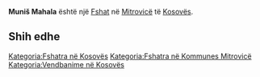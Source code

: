 {{Fshat në Kosovës
 | Emri                = Muniš Mahala
| srp_N_name = Muniš Mahala
| srp_N_FULL_NAME_RO = Muniš Mahala
| srp_N_FULL_NAME_ND_RO = Munis Mahala
| srp_N_SORT_NAME_RG = MUNISMAHALA
| srp_N_FULL_NAME_RG = Muniš Mahala
| srp_N_FULL_NAME_ND_RG = Munis Mahala
| srp_NS_name = Муниш Махала
| srp_NS_FULL_NAME_RO = Муниш Махала
| srp_NS_FULL_NAME_ND_RO = Муниш Махала
| srp_NS_SORT_NAME_RG = МУНИШМАХАЛА
| srp_NS_FULL_NAME_RG = Муниш Махала
| srp_NS_FULL_NAME_ND_RG = Муниш Махала

 | Emri (Rasa dhanore) = 
 | Figura              = 
 | Shteti              = Kosovo
 | Komuna              = Mitrovicë
 | Kodi postar         = 
 | Sipërfaqja          = 

 | Popullsia           = 

 | Regj. i popullsisë  = 
 | Dend. e popullsisë  = 
 | Faqja zyrtare       = 
 <!--- Koordinatat ----> 
 | Gjerësia            = 42.508611
 | Gjatësia            = 20.8525
 | Lartësia            = 
}}
'''Muniš Mahala''' është një [[Fshat]] në [[Mitrovicë]] të [[Kosovës]].

<!-- == Gjeografia == -->
<!-- == Historia == -->
<!-- == Demografia == -->
== Shih edhe ==
{{Komuna Mitrovicë}}
{{Kosovo-Administrata-Cung}}

[[Kategoria:Fshatra në Kosovës]]
[[Kategoria:Fshatra në Kommunes Mitrovicë]]
[[Kategoria:Vendbanime në Kosovës]]